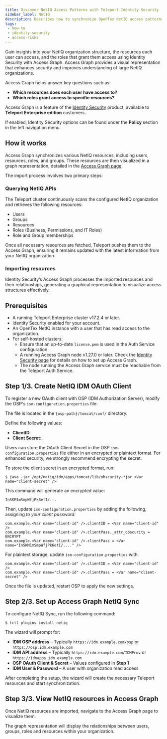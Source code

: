 ```yaml
---
title: Discover NetIQ Access Patterns with Teleport Identity Security
sidebar_label: NetIQ
description: Describes how to synchronize OpenTex NetIQ access patterns using Identity Security.
tags:
 - how-to
 - identity-security
 - access-risks
---
```


Gain insights into your NetIQ organization
structure, the resources each user can access, and the roles that grant them access using Identity Security with Access Graph.
Access Graph provides a visual representation that enhances security and improves
understanding of large NetIQ organizations.  

Access Graph helps answer key questions such as:  

- **Which resources does each user have access to?**  
- **Which roles grant access to specific resources?**  

Access Graph is a feature of the [Identity Security](https://goteleport.com/platform/policy/) product, available to **Teleport Enterprise edition** customers.  

If enabled, Identity Security options can be found under the **Policy** section in the left navigation menu.  

## How it works

Access Graph synchronizes various NetIQ resources, including users, resources, roles, and groups.
These resources are then visualized in a graph representation, detailed in the
[Access Graph page](../identity-security.mdx).  

The import process involves two primary steps:  

### Querying NetIQ APIs

The Teleport cluster continuously scans the configured NetIQ organization and retrieves the
following resources:  

- Users  
- Groups  
- Resources  
- Roles (Business, Permissions, and IT Roles)  
- Role and Group memberships  

Once all necessary resources are fetched, Teleport pushes them to the Access Graph, 
ensuring it remains updated with the latest information from your NetIQ organization.  

### Importing resources

Identity Security’s Access Graph processes the imported resources 
and their relationships, generating a graphical representation
to visualize access structures effectively.  


## Prerequisites

- A running Teleport Enterprise cluster v17.2.4 or later.
- Identity Security enabled for your account.
- An OpenTex NetIQ instance with a user that has read access to the organization.
- For self-hosted clusters:
  - Ensure that an up-to-date `license.pem` is used in the Auth Service configuration.
  - A running Access Graph node v1.27.0 or later.
Check the [Identity Security page](../identity-security.mdx) for details on
how to set up Access Graph.
  - The node running the Access Graph service must be reachable from the Teleport Auth Service.

## Step 1/3. Create NetIQ IDM OAuth Client

To register a new OAuth client with OSP (IDM Authorization Server), modify the OSP's
`ism-configuration.properties` file.  

The file is located in the `{osp-path}/tomcat/conf/` directory.  

Define the following values:  

- **ClientID**: <Var name="client-id" /> 
- **Client Secret**: <Var name="client-secret" />.

Users can store the OAuth Client Secret in the OSP `ism-configuration.properties` 
file either in an encrypted or plaintext format. 
For enhanced security, we strongly recommend encrypting the secret.

<Tabs>
<TabItem label="Encrypted secret" >

To store the client secret in an encrypted format, run:  

```code
$ java -jar /opt/netiq/idm/apps/tomcat/lib/obscurity-*jar <Var name="client-secret" />
```

This command will generate an encrypted value:  

```code
InSKM1mSmpWfjPk6etI/...
```

Then, update `ism-configuration.properties` by adding the following, assigning
<Var name="InSKM1mSmpWfjPk6etI/...." /> to your client password:

```code
com.example.<Var name="client-id" />.clientID = <Var name="client-id" />
com.example.<Var name="client-id" />.clientPass._attr_obscurity = ENCRYPT
com.example.<Var name="client-id" />.clientPass = <Var name="InSKM1mSmpWfjPk6etI/...." />
```

</TabItem>
<TabItem label="Plaintext secret" >

For plaintext storage, update `ism-configuration.properties` with:  

```code
com.example.<Var name="client-id" />.clientID = <Var name="client-id" />
com.example.<Var name="client-id" />.clientPass = <Var name="client-secret" />
```

</TabItem>
</Tabs>

Once the file is updated, restart OSP to apply the new settings.  

## Step 2/3. Set up Access Graph NetIQ Sync

To configure NetIQ Sync, run the following command:  

```code
$ tctl plugins install netiq
```

The wizard will prompt for:  

- **IDM OSP address** – Typically `https://idm.example.com/osp` or `https://osp.idm.example.com`  
- **IDM API address** – Typically `https://idm.example.com/IDMProv` or `https://idmapps.idm.example.com`  
- **OSP OAuth Client & Secret** – Values configured in **Step 1**  
- **IDM User & Password** – A user with organization read access  

After completing the setup, the wizard will create the necessary
Teleport resources and start synchronization.  


## Step 3/3. View NetIQ resources in Access Graph

Once NetIQ resources are imported, navigate to the Access Graph page to visualize them.  

The graph representation will display the relationships between users, groups, roles and resources within your organization.  
